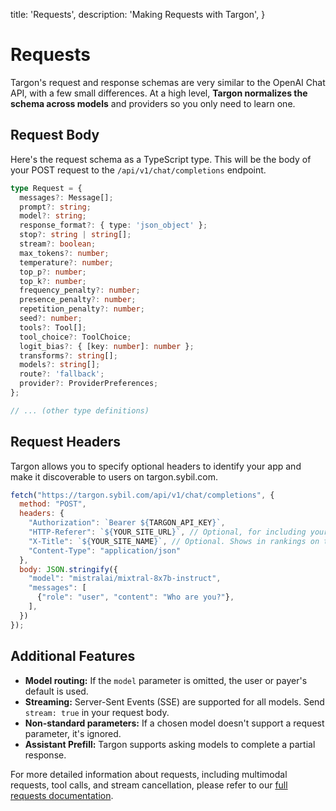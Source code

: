   title: 'Requests',
  description: 'Making Requests with Targon',
}

# Requests

Targon's request and response schemas are very similar to the OpenAI Chat API, with a few small differences. At a high level, **Targon normalizes the schema across models** and providers so you only need to learn one.

## Request Body

Here's the request schema as a TypeScript type. This will be the body of your POST request to the `/api/v1/chat/completions` endpoint.

```typescript
type Request = {
  messages?: Message[];
  prompt?: string;
  model?: string;
  response_format?: { type: 'json_object' };
  stop?: string | string[];
  stream?: boolean;
  max_tokens?: number;
  temperature?: number;
  top_p?: number;
  top_k?: number;
  frequency_penalty?: number;
  presence_penalty?: number;
  repetition_penalty?: number;
  seed?: number;
  tools?: Tool[];
  tool_choice?: ToolChoice;
  logit_bias?: { [key: number]: number };
  transforms?: string[];
  models?: string[];
  route?: 'fallback';
  provider?: ProviderPreferences;
};

// ... (other type definitions)
```

## Request Headers

Targon allows you to specify optional headers to identify your app and make it discoverable to users on targon.sybil.com.

```javascript
fetch("https://targon.sybil.com/api/v1/chat/completions", {
  method: "POST",
  headers: {
    "Authorization": `Bearer ${TARGON_API_KEY}`,
    "HTTP-Referer": `${YOUR_SITE_URL}`, // Optional, for including your app on targon.sybil.com rankings.
    "X-Title": `${YOUR_SITE_NAME}`, // Optional. Shows in rankings on targon.sybil.com.
    "Content-Type": "application/json"
  },
  body: JSON.stringify({
    "model": "mistralai/mixtral-8x7b-instruct",
    "messages": [
      {"role": "user", "content": "Who are you?"},
    ],
  })
});
```

## Additional Features

- **Model routing:** If the `model` parameter is omitted, the user or payer's default is used.
- **Streaming:** Server-Sent Events (SSE) are supported for all models. Send `stream: true` in your request body.
- **Non-standard parameters:** If a chosen model doesn't support a request parameter, it's ignored.
- **Assistant Prefill:** Targon supports asking models to complete a partial response.

For more detailed information about requests, including multimodal requests, tool calls, and stream cancellation, please refer to our [full requests documentation](https://targon.sybil.com/docs/requests).

